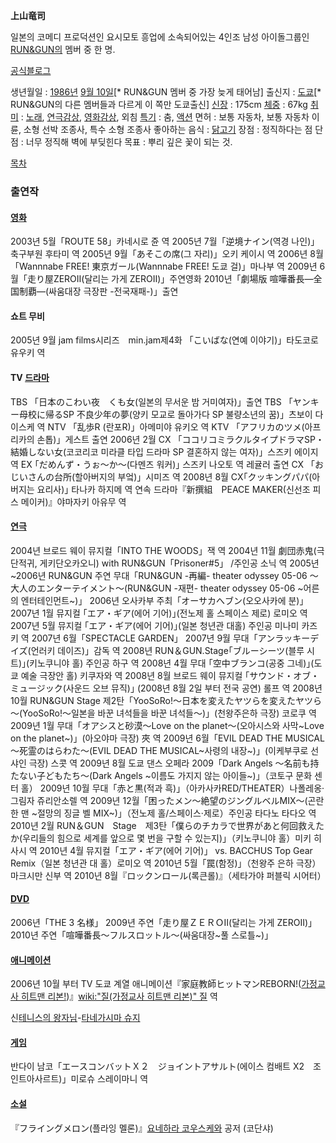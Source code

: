 '''上山竜司'''

일본의 코메디 프로덕션인 요시모토 흥업에 소속되어있는 4인조 남성 아이돌그룹인 [[RUN&GUN]]의 멤버 중 한 명.

[http://rungun-kamiyama.laff.jp/ 공식블로그]


생년월일 : [[1986년]] [[9월 10일]][* RUN&GUN 멤버 중 가장 늦게 태어남]
출신지 : [[도쿄]][* RUN&GUN의 다른 멤버들과 다르게 이 쪽만 도쿄출신]
[[신장]] : 175cm
[[체중]] : 67kg
[[취미]] : [[노래]], [[연극]]감상, [[영화]]감상, 외침
[[특기]] : 춤, [[액션]]
면허 : 보통 자동차, 보통 자동차 이륜, 소형 선박 조종사, 특수 소형 조종사
좋아하는 음식 : [[닭고기]]
장점 : 정직하다는 점
단점 : 너무 정직해 벽에 부딪힌다
목표 : 뿌리 깊은 꽃이 되는 것.

[[목차]]

=== 출연작 ===
==== [[영화]] ====
2003년 5월「ROUTE 58」카네시로 쥰 역
2005년 7월「逆境ナイン(역경 나인)」축구부원 후타미 역
2005년 9월「あそこの席(그 자리)」오키 케이시 역
2006년 8월「Wannnabe FREE! 東京ガール(Wannnabe FREE! 도쿄 걸)」마나부 역
2009년 6월「走り屋ZEROⅡ(달리는 가게 ZEROⅡ)」주연영화
2010년「劇場版 喧嘩番長―全国制覇―(싸움대장 극장판 -전국재패-)」출연
 
==== 쇼트 무비 ====
2005년 9월 jam films시리즈　min.jam제4화 「こいばな(연예 이야기)」타도코로 유우키 역
 
==== TV [[드라마]] ====
TBS 「日本のこわい夜　くも女(일본의 무서운 밤 거미여자)」출연
TBS 「ヤンキー母校に帰るSP 不良少年の夢(양키 모교로 돌아가다 SP 불량소년의 꿈)」츠보이 다이스케 역
NTV 「乱歩R (란포R)」아메미야 유키오 역
KTV 「アフリカのツメ(아프리카의 손톱)」게스트 출연
2006년 2월 CX 「ココリコミラクルタイプドラマSP・結婚しない女(코코리코 미라클 타입 드라마 SP 결혼하지 않는 여자)」스즈키 에이지 역
EX ｢だめんず・うぉ～か～(다멘즈 워커)｣ 스즈키 나오토 역 레귤러 출연
CX 「おじいさんの台所(할아버지의 부엌)」시미즈 역
2008년 8월 CX｢クッキングパパ(아버지는 요리사)｣ 타나카 하지메 역
연속 드라마『新撰組　PEACE MAKER(신선조 피스 메이커)』야마자키 아유무 역

==== [[연극]] ====
2004년 브로드 웨이 뮤지컬「INTO THE WOODS」잭 역
2004년 11월 劇団赤鬼(극단적귀, 게키단오카오니) with RUN&GUN「Prisoner#5」 /주인공 소닉 역
2005년~2006년 RUN&GUN 주연 무대「RUN&GUN -再編- theater odyssey 05-06 ～大人のエンターテイメント～(RUN&GUN -재편- theater odyssey 05-06 ~어른의 엔터테인먼트~)」
2006년 오사카부 주최「オーサカへブン(오오사카에 분)」
2007년 1월 뮤지컬 ｢エア・ギア(에어 기어)｣(전노제 홀 스페이스 제로) 로미오 역
2007년 5월 뮤지컬 ｢エア・ギア(에어 기어)｣(일본 청년관 대홀) 주인공 미나미 카즈키 역
2007년 6월「SPECTACLE GARDEN」
2007년 9월 무대「アンラッキーデイズ(언러키 데이즈)」감독 역
2008년 RUN＆GUN.Stage｢ブルーシーツ(블루 시트)｣(키노쿠니야 홀) 주인공 하구 역
2008년 4월 무대 ｢空中ブランコ(공중 그네)｣(도쿄 예술 극장안 홀) 키쿠자와 역
2008년 8월 브로드 웨이 뮤지컬 ｢サウンド・オブ・ミュージック(사운드 오브 뮤직)｣ (2008년 8월 2일 부터 전국 공연) 롤프 역
2008년 10월 RUN&GUN Stage 제2탄「YooSoRo!～日本を変えたヤツらを変えたヤツら～(YooSoRo!～일본을 바꾼 녀석들을 바꾼 녀석들～)」(천왕주은하 극장) 코로쿠 역
2009년 1월 무대「オアシスと砂漠～Love on the planet～(오아시스와 사막~Love on the planet~)」(아오야마 극장) 夾 역
2009년 6월「EVIL DEAD THE MUSICAL～死霊のはらわた～(EVIL DEAD THE MUSICAL~사령의 내장~)」(이케부쿠로 선샤인 극장) 스콧 역
2009년 8월 도쿄 댄스 오페라 2009「Dark Angels ～名前も持たない子どもたち～(Dark Angels ~이름도 가지지 않는 아이들~)」（코토구 문화 센터 홀）
2009년 10월 무대「赤と黒(적과 흑)」（아카사카RED/THEATER）나폴레옹·그림자 쥬리안소렐 역
2009년 12월「困ったメン～絶望のジングルベルMIX～(곤란한 맨 ~절망의 징글 벨 MIX~)」（전노제 홀/스페이스·제로）주인공 타다노 타다오 역
2010년 2월 RUN＆GUN　Stage　제3탄「僕らのチカラで世界があと何回救えたか(우리들의 힘으로 세계를 앞으로 몇 번을 구할 수 있는지)」（키노쿠니야 홀）미키 히사시 역
2010년 4월 뮤지컬「エア・ギア(에어 기어)」 vs. BACCHUS Top Gear Remix（일본 청년관 대 홀）로미오 역
2010년 5월「罠(함정)」（천왕주 은하 극장）마크시만 신부 역
2010년 8월『ロックンロール(록큰롤)』（세타가야 퍼블릭 시어터）

==== [[DVD]] ====
2006년「THE 3 名様」
2009년 주연「走り屋ＺＥＲＯⅡ(달리는 가게 ZEROⅡ)」
2010년 주연「喧嘩番長～フルスロットル～(싸움대장~풀 스로틀~)」

==== [[애니메이션]] ====
2006년 10월 부터 TV 도쿄 계열 애니메이션『家庭教師ヒットマンREBORN!([[가정교사 히트맨 리본!]])』[[wiki:"질(가정교사 히트맨 리본)" 질]] 역

신[[테니스의 왕자님]]-[[타네가시마 슈지]]

==== [[게임]] ====
반다이 남코「エースコンバットＸ２　ジョイントアサルト(에이스 컴배트 X2　조인트아사르트)」미로슈 스레이마니 역

==== [[소설]] ====
『フライングメロン(플라잉 멜론)』[[요네하라 코우스케]]와 공저 (코단샤)
